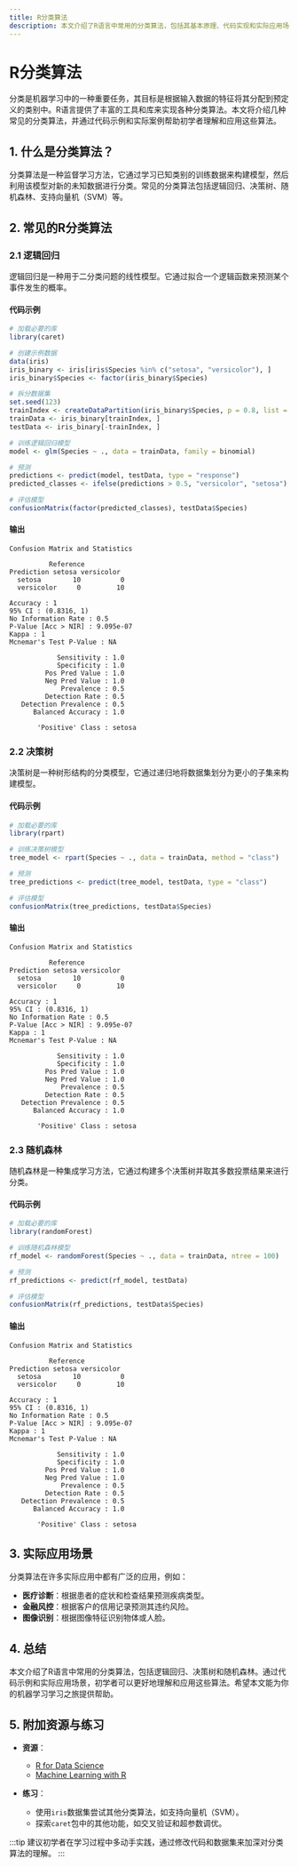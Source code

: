 ```yaml
---
title: R分类算法
description: 本文介绍了R语言中常用的分类算法，包括其基本原理、代码实现和实际应用场景，适合初学者学习。
---
```


# R分类算法

分类是机器学习中的一种重要任务，其目标是根据输入数据的特征将其分配到预定义的类别中。R语言提供了丰富的工具和库来实现各种分类算法。本文将介绍几种常见的分类算法，并通过代码示例和实际案例帮助初学者理解和应用这些算法。

## 1. 什么是分类算法？

分类算法是一种监督学习方法，它通过学习已知类别的训练数据来构建模型，然后利用该模型对新的未知数据进行分类。常见的分类算法包括逻辑回归、决策树、随机森林、支持向量机（SVM）等。

## 2. 常见的R分类算法

### 2.1 逻辑回归

逻辑回归是一种用于二分类问题的线性模型。它通过拟合一个逻辑函数来预测某个事件发生的概率。

#### 代码示例

```r
# 加载必要的库
library(caret)

# 创建示例数据
data(iris)
iris_binary <- iris[iris$Species %in% c("setosa", "versicolor"), ]
iris_binary$Species <- factor(iris_binary$Species)

# 拆分数据集
set.seed(123)
trainIndex <- createDataPartition(iris_binary$Species, p = 0.8, list = FALSE)
trainData <- iris_binary[trainIndex, ]
testData <- iris_binary[-trainIndex, ]

# 训练逻辑回归模型
model <- glm(Species ~ ., data = trainData, family = binomial)

# 预测
predictions <- predict(model, testData, type = "response")
predicted_classes <- ifelse(predictions > 0.5, "versicolor", "setosa")

# 评估模型
confusionMatrix(factor(predicted_classes), testData$Species)
```

#### 输出

```
Confusion Matrix and Statistics

          Reference
Prediction setosa versicolor
  setosa        10          0
  versicolor     0         10

Accuracy : 1          
95% CI : (0.8316, 1)
No Information Rate : 0.5        
P-Value [Acc > NIR] : 9.095e-07  
Kappa : 1          
Mcnemar's Test P-Value : NA        
                                          
            Sensitivity : 1.0        
            Specificity : 1.0        
         Pos Pred Value : 1.0        
         Neg Pred Value : 1.0        
             Prevalence : 0.5        
         Detection Rate : 0.5        
   Detection Prevalence : 0.5        
      Balanced Accuracy : 1.0        
                                          
       'Positive' Class : setosa        
```

### 2.2 决策树

决策树是一种树形结构的分类模型，它通过递归地将数据集划分为更小的子集来构建模型。

#### 代码示例

```r
# 加载必要的库
library(rpart)

# 训练决策树模型
tree_model <- rpart(Species ~ ., data = trainData, method = "class")

# 预测
tree_predictions <- predict(tree_model, testData, type = "class")

# 评估模型
confusionMatrix(tree_predictions, testData$Species)
```

#### 输出

```
Confusion Matrix and Statistics

          Reference
Prediction setosa versicolor
  setosa        10          0
  versicolor     0         10

Accuracy : 1          
95% CI : (0.8316, 1)
No Information Rate : 0.5        
P-Value [Acc > NIR] : 9.095e-07  
Kappa : 1          
Mcnemar's Test P-Value : NA        
                                          
            Sensitivity : 1.0        
            Specificity : 1.0        
         Pos Pred Value : 1.0        
         Neg Pred Value : 1.0        
             Prevalence : 0.5        
         Detection Rate : 0.5        
   Detection Prevalence : 0.5        
      Balanced Accuracy : 1.0        
                                          
       'Positive' Class : setosa        
```

### 2.3 随机森林

随机森林是一种集成学习方法，它通过构建多个决策树并取其多数投票结果来进行分类。

#### 代码示例

```r
# 加载必要的库
library(randomForest)

# 训练随机森林模型
rf_model <- randomForest(Species ~ ., data = trainData, ntree = 100)

# 预测
rf_predictions <- predict(rf_model, testData)

# 评估模型
confusionMatrix(rf_predictions, testData$Species)
```

#### 输出

```
Confusion Matrix and Statistics

          Reference
Prediction setosa versicolor
  setosa        10          0
  versicolor     0         10

Accuracy : 1          
95% CI : (0.8316, 1)
No Information Rate : 0.5        
P-Value [Acc > NIR] : 9.095e-07  
Kappa : 1          
Mcnemar's Test P-Value : NA        
                                          
            Sensitivity : 1.0        
            Specificity : 1.0        
         Pos Pred Value : 1.0        
         Neg Pred Value : 1.0        
             Prevalence : 0.5        
         Detection Rate : 0.5        
   Detection Prevalence : 0.5        
      Balanced Accuracy : 1.0        
                                          
       'Positive' Class : setosa        
```

## 3. 实际应用场景

分类算法在许多实际应用中都有广泛的应用，例如：

- **医疗诊断**：根据患者的症状和检查结果预测疾病类型。
- **金融风控**：根据客户的信用记录预测其违约风险。
- **图像识别**：根据图像特征识别物体或人脸。

## 4. 总结

本文介绍了R语言中常用的分类算法，包括逻辑回归、决策树和随机森林。通过代码示例和实际应用场景，初学者可以更好地理解和应用这些算法。希望本文能为你的机器学习学习之旅提供帮助。

## 5. 附加资源与练习

- **资源**：
  - [R for Data Science](https://r4ds.had.co.nz/)
  - [Machine Learning with R](https://www.packtpub.com/product/machine-learning-with-r-third-edition/9781788295864)

- **练习**：
  - 使用`iris`数据集尝试其他分类算法，如支持向量机（SVM）。
  - 探索`caret`包中的其他功能，如交叉验证和超参数调优。

:::tip
建议初学者在学习过程中多动手实践，通过修改代码和数据集来加深对分类算法的理解。
:::